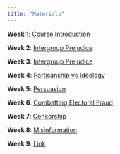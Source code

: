 ```yaml
---
title: "Materials"
---
```


**Week 1**: [Course Introduction](materials/week_1.qmd)

**Week 2**: [Intergroup Prejudice](materials/week_2.qmd)

**Week 3**: [Intergroup Prejudice](materials/week_3.qmd)

**Week 4**: [Partisanship vs Ideology](materials/week_4.qmd)

**Week 5**: [Persuasion](materials/week_5.qmd)

**Week 6**: [Combatting Electoral Fraud](materials/week_6.qmd)

**Week 7**: [Censorship](materials/week_7.qmd)

**Week 8**: [Misinformation](materials/week_8.qmd)

**Week 9**: [Link](materials/week_9.qmd)